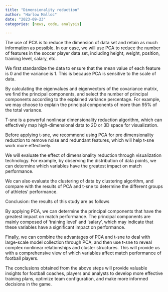 ```yaml
---
title: "Dimensionality reduction"
author: "Harlow Malloc"
date: "2023-09-23"
categories: [news, code, analysis]

---
```



The use of PCA is to reduce the dimension of data set and retain as much information as possible. In our case, we will use PCA to reduce the number of features in the soccer player data set, including height, weight, position, training level, salary, etc.

We first standardize the data to ensure that the mean value of each feature is 0 and the variance is 1. This is because PCA is sensitive to the scale of data.

By calculating the eigenvalues and eigenvectors of the covariance matrix, we find the principal components, and select the number of principal components according to the explained variance percentage. For example, we may choose to explain the principal components of more than 95% of the total variance.



T-sne is a powerful nonlinear dimensionality reduction algorithm, which can effectively map high-dimensional data to 2D or 3D space for visualization.

Before applying t-sne, we recommend using PCA for pre dimensionality reduction to remove noise and redundant features, which will help t-sne work more effectively.



We will evaluate the effect of dimensionality reduction through visualization technology. For example, by observing the distribution of data points, we can determine which variables have the greatest impact on match performance.

We can also evaluate the clustering of data by clustering algorithm, and compare with the results of PCA and t-sne to determine the different groups of athletes' performance.



Conclusion: the results of this study are as follows

By applying PCA, we can determine the principal components that have the greatest impact on match performance. The principal components are mainly composed of 'training level' and 'salary', which may indicate that these variables have a significant impact on performance.

Finally, we can combine the advantages of PCA and t-sne to deal with large-scale model collection through PCA, and then use t-sne to reveal complex nonlinear relationships and cluster structures. This will provide us with a comprehensive view of which variables affect match performance of football players.

The conclusions obtained from the above steps will provide valuable insights for football coaches, players and analysts to develop more effective training plans, optimize team configuration, and make more informed decisions in the game.